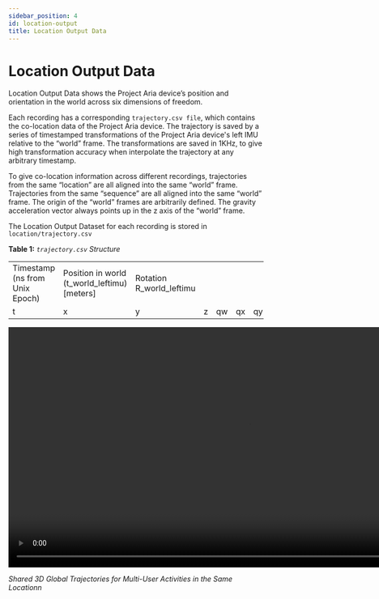 ```yaml
---
sidebar_position: 4
id: location-output
title: Location Output Data
---
```



# Location Output Data

Location Output Data shows the Project Aria device’s position and orientation in the world across six dimensions of freedom.

Each recording has a corresponding `trajectory.csv file`, which contains the co-location data of the Project Aria device. The trajectory is saved by a series of timestamped transformations of the Project Aria device's left IMU relative to the “world” frame. The transformations are saved in 1KHz, to give high transformation accuracy when interpolate the trajectory at any arbitrary timestamp.

To give co-location information across different recordings, trajectories from the same “location” are all aligned into the same “world” frame. Trajectories from the same “sequence” are all aligned into the same “world” frame. The origin of the “world” frames are arbitrarily defined. The gravity acceleration vector always points up in the z axis of the “world” frame.

The Location Output Dataset for each recording is stored in `location/trajectory.csv`

**Table 1:** *`trajectory.csv` Structure*

<div>
    <table>
        <tbody>
            <tr>
                <td>Timestamp (ns from Unix Epoch)	</td>
                <td colSpan={3}>Position in world (t_world_leftimu) [meters]</td>
                <td colSpan={4}>Rotation R_world_leftimu</td>
            </tr>
            <tr>
                <td>t</td>
                <td>x</td>
                <td>y</td>
                <td>z</td>
                <td>qw</td>
                <td>qx</td>
                <td>qy</td>
                <td>qz</td>
            </tr>
        </tbody>
    </table>
</div>


<video width="950" controls>
  <source src={useBaseUrl('video/map_merge.mp4')} type="video/mp4"/>
  Your browser does not support the video tag.
</video>

*Shared 3D Global Trajectories for Multi-User Activities in the Same Locationn*
